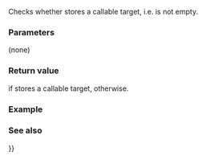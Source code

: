 {{cpp/utility/functional/move_only_function/title|operator bool}}
{{cpp/utility/functional/move_only_function/navbar}}
{{ddcl|since=c++23|
explicit operator bool() const noexcept;
}}

Checks whether {{c|*this}} stores a callable target, i.e. is not empty.

===Parameters===
(none)

===Return value===
{{c|true}} if {{c|*this}} stores a callable target, {{c|false}} otherwise.

===Example===
{{example
|code=
#include &lt;functional&gt;
#include &lt;iostream&gt;

void sampleFunction()
{
    std::cout &lt;&lt; "This is the sample function!\n";
}

void checkFunc(std::move_only_function&lt;void() const&gt; const&amp; func)
{
    // Use operator bool to determine if callable target is available.
    if (func)
    {
        std::cout &lt;&lt; "Function is not empty! Calling function.\n";
        func();
    }
    else
        std::cout &lt;&lt; "Function is empty. Nothing to do.\n";
}

int main()
{
    std::move_only_function&lt;void() const&gt; f1{};
    std::move_only_function&lt;void() const&gt; f2{sampleFunction};
    
    std::cout &lt;&lt; "f1: ";
    checkFunc(f1);
    
    std::cout &lt;&lt; "f2: ";
    checkFunc(f2);
}
|output=
f1: Function is empty. Nothing to do.
f2: Function is not empty! Calling function.
This is the sample function!
}}

===See also===
{{dsc begin}}
{{dsc inc|cpp/utility/functional/move_only_function/dsc operator{{==}}}}
{{dsc inc|cpp/utility/functional/function/dsc operator bool}}
{{dsc begin}}

{{langlinks|de|es|fr|it|ja|pt|ru|zh}}